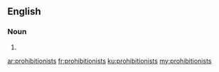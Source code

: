 ==English==

===Noun===
{{head|en|plural}}

# {{plural of|prohibitionist|lang=en|nocat=1}}

[[ar:prohibitionists]]
[[fr:prohibitionists]]
[[ku:prohibitionists]]
[[my:prohibitionists]]